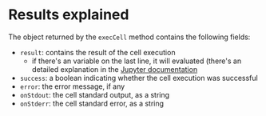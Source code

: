 # Results explained

The object returned by the `execCell` method contains the following fields:

- `result`: contains the result of the cell execution
    - if there's an variable on the last line, it will evaluated (there's an detailed explanation in the [Jupyter documentation](https://ipython.readthedocs.io/en/stable/development/execution.html#running-user-code)
- `success`: a boolean indicating whether the cell execution was successful
- `error`: the error message, if any
- `onStdout`: the cell standard output, as a string
- `onStderr`: the cell standard error, as a string